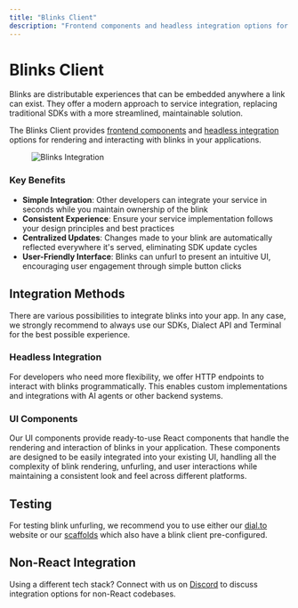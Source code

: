 ```yaml
---
title: "Blinks Client"
description: "Frontend components and headless integration options for rendering and interacting with blinks in your applications."
---
```


# Blinks Client

Blinks are distributable experiences that can be embedded anywhere a link can exist. They offer a modern approach to service integration, replacing traditional SDKs with a more streamlined, maintainable solution.

The Blinks Client provides [frontend components](/blinks/blinks-client/integrate/ui-components/blinks) and [headless integration](/blinks/blinks-client/integrate/headless/index) options for rendering and interacting with blinks in your applications.

<figure>
  <img src="https://res.cloudinary.com/dnxjhra4h/image/upload/f_auto,q_auto/dialect-docs/blinks-integration-overview.png" alt="Blinks Integration" />
</figure>

### Key Benefits

- **Simple Integration**: Other developers can integrate your service in seconds while you maintain ownership of the blink
- **Consistent Experience**: Ensure your service implementation follows your design principles and best practices
- **Centralized Updates**: Changes made to your blink are automatically reflected everywhere it's served, eliminating SDK update cycles
- **User-Friendly Interface**: Blinks can unfurl to present an intuitive UI, encouraging user engagement through simple button clicks

## Integration Methods

There are various possibilities to integrate blinks into your app. In any case, we strongly recommend to always use our SDKs, Dialect API and Terminal for the best possible experience.

### Headless Integration

For developers who need more flexibility, we offer HTTP endpoints to interact with blinks programmatically. This enables custom implementations and integrations with AI agents or other backend systems.

### UI Components

Our UI components provide ready-to-use React components that handle the rendering and interaction of blinks in your application. These components are designed to be easily integrated into your existing UI, handling all the complexity of blink rendering, unfurling, and user interactions while maintaining a consistent look and feel across different platforms.

## Testing

For testing blink unfurling, we recommend you to use either our [dial.to](https://dial.to) website or our [scaffolds](/blinks/blinks-scaffolds/index) which also have a blink client pre-configured.

## Non-React Integration

Using a different tech stack? Connect with us on [Discord](https://discord.gg/saydialect) to discuss integration options for non-React codebases.